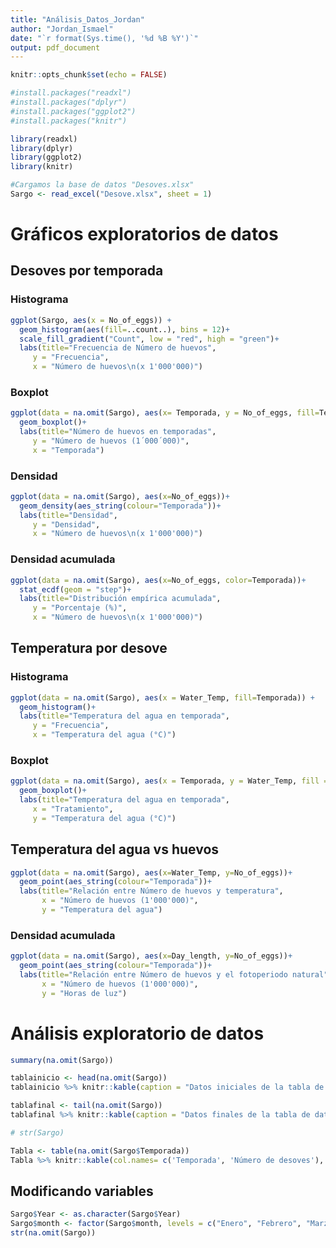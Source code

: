 ```yaml
---
title: "Análisis_Datos_Jordan"
author: "Jordan_Ismael"
date: "`r format(Sys.time(), '%d %B %Y')`"
output: pdf_document
---
```


```r
knitr::opts_chunk$set(echo = FALSE)

#install.packages("readxl")
#install.packages("dplyr")
#install.packages("ggplot2")
#install.packages("knitr")

library(readxl)
library(dplyr)
library(ggplot2)
library(knitr)
```

```r
#Cargamos la base de datos "Desoves.xlsx"
Sargo <- read_excel("Desove.xlsx", sheet = 1)

```


# Gráficos exploratorios de datos

## Desoves por temporada

### Histograma

```r
ggplot(Sargo, aes(x = No_of_eggs)) +
  geom_histogram(aes(fill=..count..), bins = 12)+
  scale_fill_gradient("Count", low = "red", high = "green")+
  labs(title="Frecuencia de Número de huevos",
     y = "Frecuencia",
     x = "Número de huevos\n(x 1'000'000)")
```

### Boxplot
```r
ggplot(data = na.omit(Sargo), aes(x= Temporada, y = No_of_eggs, fill=Temporada))+
  geom_boxplot()+
  labs(title="Número de huevos en temporadas",
     y = "Número de huevos (1´000´000)",
     x = "Temporada")
```

### Densidad
```r
ggplot(data = na.omit(Sargo), aes(x=No_of_eggs))+
  geom_density(aes_string(colour="Temporada"))+
  labs(title="Densidad",
     y = "Densidad",
     x = "Número de huevos\n(x 1'000'000)")
```

### Densidad acumulada
```r
ggplot(data = na.omit(Sargo), aes(x=No_of_eggs, color=Temporada))+
  stat_ecdf(geom = "step")+
  labs(title="Distribución empírica acumulada",
     y = "Porcentaje (%)",
     x = "Número de huevos\n(x 1'000'000)")
```

## Temperatura por desove

### Histograma
```r
ggplot(data = na.omit(Sargo), aes(x = Water_Temp, fill=Temporada)) +
  geom_histogram()+
  labs(title="Temperatura del agua en temporada",
     y = "Frecuencia",
     x = "Temperatura del agua (°C)")
```

### Boxplot
```r
ggplot(data = na.omit(Sargo), aes(x = Temporada, y = Water_Temp, fill = Temporada))+
  geom_boxplot()+
  labs(title="Temperatura del agua en temporada",
     x = "Tratamiento",
     y = "Temperatura del agua (°C)")
```
## Temperatura del agua vs huevos

```r
ggplot(data = na.omit(Sargo), aes(x=Water_Temp, y=No_of_eggs))+
  geom_point(aes_string(colour="Temporada"))+
  labs(title="Relación entre Número de huevos y temperatura",
       x = "Número de huevos (1'000'000)",
       y = "Temperatura del agua")
```

### Densidad acumulada

```r
ggplot(data = na.omit(Sargo), aes(x=Day_length, y=No_of_eggs))+
  geom_point(aes_string(colour="Temporada"))+
  labs(title="Relación entre Número de huevos y el fotoperiodo natural",
       x = "Número de huevos (1'000'000)",
       y = "Horas de luz")
```


# Análisis exploratorio de datos

```r

summary(na.omit(Sargo))

tablainicio <- head(na.omit(Sargo))
tablainicio %>% knitr::kable(caption = "Datos iniciales de la tabla de datos")

tablafinal <- tail(na.omit(Sargo))
tablafinal %>% knitr::kable(caption = "Datos finales de la tabla de datos")

# str(Sargo)

Tabla <- table(na.omit(Sargo$Temporada))
Tabla %>% knitr::kable(col.names= c('Temporada', 'Número de desoves'), align = "cc", caption = "Cantidad de desoves por temporada")
```

## Modificando variables

```r
Sargo$Year <- as.character(Sargo$Year)
Sargo$month <- factor(Sargo$month, levels = c("Enero", "Febrero", "Marzo","Abril", "Mayo", "Junio", "Julio", "Agosto", "Setiembre", "Octubre", "Noviembre", "Diciembre"))
str(na.omit(Sargo))
```





